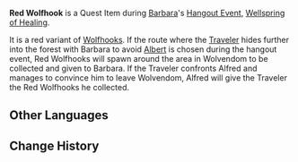 {{Item Infobox
|id           = 100744
|image        = Item Red Wolfhook.png
|type         = Quest Items
|description  = A red [[Wolfhook]] berry. One wonders if it might have some unique medicinal properties...
|source1      = [[Wellspring of Healing]]
}}
'''Red Wolfhook''' is a Quest Item during [[Barbara]]'s [[Hangout Event]], [[Wellspring of Healing]].

It is a red variant of [[Wolfhook]]s. If the route where the [[Traveler]] hides further into the forest with Barbara to avoid [[Albert]] is chosen during the hangout event, Red Wolfhooks will spawn around the area in Wolvendom to be collected and given to Barbara. If the Traveler confronts Alfred and manages to convince him to leave Wolvendom, Alfred will give the Traveler the Red Wolfhooks he collected.

==Other Languages==
{{Other Languages|default_hidden = 1
|en      = Red Wolfhook
|zhs     = 红色钩钩果
|zhs_rm  = Hóngsè Gōugōu-guǒ
|zht     = 紅色鉤鉤果
|zht_rm  = Hóngsè Gōugōu-guǒ
|ja      = 赤いググプラム
|ja_rm   = Akai Gugu Puramu
|ko      = 붉은 고리고리 열매
|ko_rm   = 
|es      = Gancho de lobo rojo
|fr      = Baie à crochet rouge
|ru      = Красный волчий крюк
|th      = Wolfhook สีแดง
|th_rm   = Wolfhook Si Daeng
|vi      = Quả Móc Câu Đỏ
|de      = Roter Wolfshaken
|id      = Wolfhook Merah
|pt      = Gancho Vermelho do Lobo
}}

==Change History==
{{Change History|1.4}}